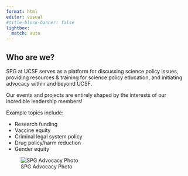 ```yaml
---
format: html
editor: visual
#title-block-banner: false
lightbox:
  match: auto
---
```


<!-- left column -->

::: {.g-col-12 .g-col-md-6}
## Who are we? {.heading-up}

SPG at UCSF serves as a platform for discussing science policy issues, providing resources & training for science policy education, and initiating advocacy within and beyond UCSF.

Our events and projects are entirely shaped by the interests of our incredible leadership members!

Example topics include:

-   Research funding
-   Vaccine equity
-   Criminal legal system policy
-   Drug policy/harm reduction
-   Gender equity
:::

<!-- right column -->

::: {.g-col-12 .g-col-md-6}
![SPG Advocacy Photo](images/SPG_Advocacy_Photo.png){.lightbox group="homepage-gallery"}
:::
